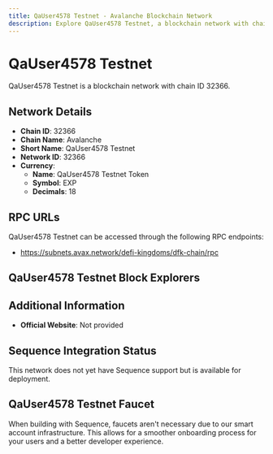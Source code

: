 ```yaml
--- 
title: QaUser4578 Testnet - Avalanche Blockchain Network
description: Explore QaUser4578 Testnet, a blockchain network with chain ID 32366. Learn about its native currency, QaUser4578 Testnet Token, and how to interact with the network.
---
```


# QaUser4578 Testnet

QaUser4578 Testnet is a blockchain network with chain ID 32366.

## Network Details

- **Chain ID**: 32366
- **Chain Name**: Avalanche
- **Short Name**: QaUser4578 Testnet
- **Network ID**: 32366
- **Currency**: 
  - **Name**: QaUser4578 Testnet Token
  - **Symbol**: EXP
  - **Decimals**: 18

## RPC URLs

QaUser4578 Testnet can be accessed through the following RPC endpoints:

- https://subnets.avax.network/defi-kingdoms/dfk-chain/rpc

## QaUser4578 Testnet Block Explorers



## Additional Information

- **Official Website**: Not provided

## Sequence Integration Status

This network does not yet have Sequence support but is available for deployment.

## QaUser4578 Testnet Faucet

When building with Sequence, faucets aren't necessary due to our smart account infrastructure. This allows for a smoother onboarding process for your users and a better developer experience.

